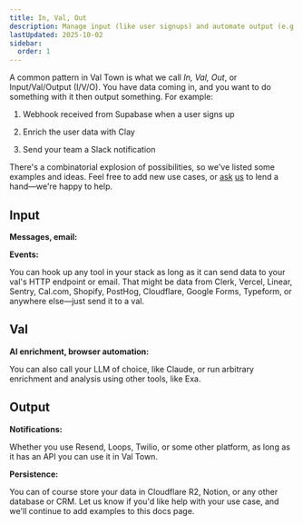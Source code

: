 ```yaml
---
title: In, Val, Out
description: Manage input (like user signups) and automate output (e.g., Slack messages)
lastUpdated: 2025-10-02
sidebar:
  order: 1
---
```



A common pattern in Val Town is what we call _In, Val, Out_, or Input/Val/Output (I/V/O). You have data coming in, and you want to do something with it then output something. For example:

<Steps>

1. Webhook received from Supabase when a user signs up

2. Enrich the user data with Clay

3. Send your team a Slack notification

</Steps>

There's a combinatorial explosion of possibilities, so we've listed some examples and ideas. Feel free to add new use cases, or [ask](https://discord.gg/dHv45uN5RY) [us](mailto:docs-help@val.town) to lend a hand—we're happy to help.

## Input

**Messages, email:**

<CardGrid>
  <LinkCard
    title="Email"
    description="Handle received emails"
    href="/vals/email/"
  />
  <LinkCard
    title="Gmail"
    description="Handle forwarded emails from Gmail"
    href="/guides/gmail/"
  />
  <LinkCard
    title="Slack bot"
    description="Handle incoming Slack messages"
    href="/guides/slack/bot/"
  />
  <LinkCard
    title="Discord bot"
    description="Handle incoming Discord messages"
    href="/guides/discord/how-to-make-a-discord-bot-hosted-24-7-for-free-in-/"
  />
  <LinkCard
    title="Telegram bot"
    description="Handle incoming Telegram messages"
    href="/guides/telegram/"
  />
</CardGrid>

**Events:**

<CardGrid>
  <LinkCard
    title="GitHub webhooks"
    description="Receive GitHub webhooks for issues, stars, PRs, etc."
    href="/guides/github/receiving-a-github-webhook/"
  />
  <LinkCard
    title="Supabase webhooks"
    description="Handle Supabase webhooks for inserts, updates, and deletes"
    href="/guides/supabase/"
  />
  <LinkCard
    title="Stripe webhooks"
    description="Handle Stripe webhooks, e.g., orders, refunds, etc."
    href="/guides/stripe/"
  />
  <LinkCard
    title="HTML forms"
    description="Send HTML form data in a POST request"
    href="/guides/save-html-form-data/"
  />
</CardGrid>

You can hook up any tool in your stack as long as it can send data to your val's HTTP endpoint or email. That might be data from Clerk, Vercel, Linear, Sentry, Cal.com, Shopify, PostHog, Cloudflare, Google Forms, Typeform, or anywhere else—just send it to a val.

## Val

**AI enrichment, browser automation:**

<CardGrid>
  <LinkCard
    title="std/openai"
    description="Prompt an OpenAI model"
    href="/reference/std/openai"
  />
  <LinkCard
    title="Clay"
    description="Enrich user data with Clay"
    href="https://blog.val.town/clay"
  />
  <LinkCard
    title="Browserbase"
    description="Search the web with Browserbase"
    href="/guides/browser-automation/browserbase/"
  />
  <LinkCard
    title="Browserless"
    description="Search the web with Browserless"
    href="/guides/browser-automation/browserless/"
  />
  <LinkCard
    title="Kernel"
    description="Search the web with Kernel"
    href="/guides/browser-automation/kernel/"
  />
  <LinkCard
    title="Steel"
    description="Search the web with Steel"
    href="/guides/browser-automation/steel/"
  />
</CardGrid>

You can also call your LLM of choice, like Claude, or run arbitrary enrichment and analysis using other tools, like Exa.

## Output

**Notifications:**

<CardGrid>
  <LinkCard
    title="Email"
    description="Send email directly from a val"
    href="/reference/std/email"
  />
  <LinkCard
    title="Slack"
    description="Send a Slack message to your team"
    href="/guides/slack/send-messages-to-slack/"
  />
  <LinkCard
    title="Discord"
    description="Ping yourself in a Discord server"
    href="/guides/discord/send-message/"
  />
  <LinkCard
    title="Telegram"
    description="Send a telegram message"
    href="/guides/telegram/"
  />
</CardGrid>

Whether you use Resend, Loops, Twilio, or some other platform, as long as it has an API you can use it in Val Town.

**Persistence:**

<CardGrid>
  <LinkCard
    title="std/sqlite"
    description="Store in Val Town's built-in SQLite"
    href="/reference/std/sqlite/"
  />
  <LinkCard
    title="std/blob"
    description="Persist to Val Town blob storage"
    href="/reference/std/blob"
  />
  <LinkCard
    title="Google Sheets"
    description="Write to a spreadsheet"
    href="/guides/google-sheets/"
  />
  <LinkCard
    title="Airtable"
    description="Update your Airtable with new data"
    href="/guides/airtable/"
  />
  <LinkCard
    title="Neon"
    description="Write to your Neon Postgres database"
    href="/guides/databases/neon-postgres/"
  />
  <LinkCard
    title="PlanetScale"
    description="Write to your PlanetScale db"
    href="/guides/databases/planetscale/"
  />
  <LinkCard
    title="Supabase"
    description="Write to your Supabase db"
    href="/guides/databases/supabase/"
  />
  <LinkCard
    title="Upstash"
    description="Write to your Upstash db"
    href="/guides/databases/upstash/"
  />
  <LinkCard
    title="AWS S3"
    description="Upload to an S3 bucket"
    href="/guides/s3/"
  />
</CardGrid>

You can of course store your data in Cloudflare R2, Notion, or any other database or CRM. Let us know if you'd like help with your use case, and we'll continue to add examples to this docs page.
